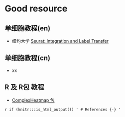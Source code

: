 
# Good resource


## 单细胞教程(en)

- 纽约大学 [Seurat: Integration and Label Transfer](https://learn.gencore.bio.nyu.edu/seurat-integration-and-label-transfer/)



## 单细胞教程(cn)

- xx



## R 及 R包 教程

- [ComplexHeatmap 包](https://jokergoo.github.io/ComplexHeatmap-reference/book/)






`r if (knitr:::is_html_output()) '
# References {-}
'`
